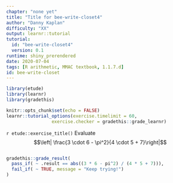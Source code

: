 ```yaml
---
chapter: "none yet"
title: "Title for bee-write-closet4"
author: "Danny Kaplan"
difficulty: "XX"
output: learnr::tutorial
tutorial:
  id: "bee-write-closet4"
  version: 0.1
runtime: shiny_prerendered
date: 2020-07-04 
tags: [R arithmetic, MMAC textbook, 1.1.7.d]
id: bee-write-closet
---
```


```r
library(etude)
library(learnr)
library(gradethis)

knitr::opts_chunk$set(echo = FALSE)
learnr::tutorial_options(exercise.timelimit = 60, 
                 exercise.checker = gradethis::grade_learnr)
```


`r etude::exercise_title()` Evaluate 
$$\left| \frac{3 \cdot 6 - \pi^2}{4 \cdot 5 + 7}\right|$$

```r

```

```r
gradethis::grade_result(
  pass_if( ~ .result == abs((3 * 6 - pi^2) / (4 * 5 + 7))),
  fail_if( ~ TRUE, message = "Keep trying!")
)
```


